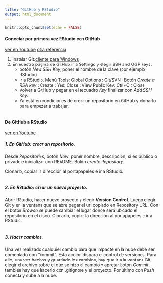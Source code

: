 ```yaml
---
title: "GitHub y RStudio"
output: html_document
---
```


```r
knitr::opts_chunk$set(echo = FALSE)
```

#### Conectar por primera vez RStudio con GitHub
[ver en Youtube](https://www.youtube.com/watch?v=lXwH2R4n3RQ&ab_channel=1littlecoder)
[otra referencia](https://www.youtube.com/watch?v=MdmnE3AnkQE&t=620s&ab_channel=RobH)

1. Instalar Git:[cliente para Windows](https://git-scm.com/download/win)
2. En nuestra página de GitHub ir a Settings y elegir SSH and GGP keys.
   - botón _New SSH Key_, poner el nombre de la clave (por ejemplo RStudio)
   - Ir a RStudio, Menú Tools: Global Options : Git/SVN : Botón _Create a RSA key_ : Create : Yes: Close : View Public Key: Ctrl+C : Close
   - Volver a GitHub y pegar en el recuadro _Key_ finalizar con _Add SSH Key_.
   - Ya está en condiciones de crear un repositorio en GitHub y clonarlo para empezar a trabajar.
<br>
<br>

#### De GitHub a RStudio

[ver en Youtube](https://www.youtube.com/watch?v=JN6rzv4zSJ4&ab_channel=Estad%C3%ADstica%C3%BAtil)

##### 1. En GitHub: crear un repositorio.

Desde _Repositories_, botón _New_, poner nombre, descripción, si es público o privado e inicializar con README. Botón _create Repository_.

Clonarlo, copiar la dirección al portapapeles e ir a RStudio.
<br>
<br>

##### 2. En RStudio: crear un nuevo proyecto.

Abrir RStudio, hacer nuevo proyecto y elegir **Version Control**. Luego elegir Git y en la ventana que se abre pegar el url copiado en Repository URL. Con el botón _Browse_ se puede cambiar el lugar donde será ubicado el repositorio en el disco.
Clonarlo, copiar la dirección al portapapeles e ir a RStudio.
<br>
<br>

##### 3. Hacer cambios.

Una vez realizado cualquier cambio para que impacte en la nube debe ser comentado con "commit". Esta acción dispara el control de versiones.
Para ello, una vez hechos y guardado los cambios, hay que ir a la ventana Git, elegir el archivo sobre el que se hizo el cambio y apretar botón _Commit_. también hay que hacerlo con .gitignore y el proyecto.
Por último con _Push_ conecta y sube a la nube.







